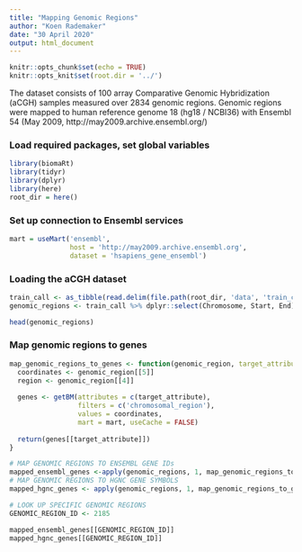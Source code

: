 ```yaml
---
title: "Mapping Genomic Regions"
author: "Koen Rademaker"
date: "30 April 2020"
output: html_document
---
```


```r
knitr::opts_chunk$set(echo = TRUE)
knitr::opts_knit$set(root.dir = '../')
```

The dataset consists of 100 array Comparative Genomic Hybridization (aCGH) samples measured over 2834 genomic regions. Genomic regions were mapped to human reference genome 18 (hg18 / NCBI36) with Ensembl 54 (May 2009, http://may2009.archive.ensembl.org/)

### Load required packages, set global variables
```r
library(biomaRt)
library(tidyr)
library(dplyr)
library(here)
root_dir = here()
```

### Set up connection to Ensembl services
```r
mart = useMart('ensembl',
               host = 'http://may2009.archive.ensembl.org',
               dataset = 'hsapiens_gene_ensembl')
```

### Loading the aCGH dataset
```r
train_call <- as_tibble(read.delim(file.path(root_dir, 'data', 'train_call.tsv'), header = TRUE, sep = '\t'))
genomic_regions <- train_call %>% dplyr::select(Chromosome, Start, End) %>% mutate(region_ID = row_number(), formatted = paste(Chromosome, Start, End, sep = ':'))

head(genomic_regions)
```

### Map genomic regions to genes
```r
map_genomic_regions_to_genes <- function(genomic_region, target_attribute = 'ensembl_gene_id'){
  coordinates <- genomic_region[[5]]
  region <- genomic_region[[4]]
  
  genes <- getBM(attributes = c(target_attribute),
                 filters = c('chromosomal_region'),
                 values = coordinates,
                 mart = mart, useCache = FALSE)
  
  return(genes[[target_attribute]])
}

# MAP GENOMIC REGIONS TO ENSEMBL GENE IDs
mapped_ensembl_genes <-apply(genomic_regions, 1, map_genomic_regions_to_genes)
# MAP GENOMIC REGIONS TO HGNC GENE SYMBOLS
mapped_hgnc_genes <- apply(genomic_regions, 1, map_genomic_regions_to_genes, target_attribute = 'hgnc_symbol')

# LOOK UP SPECIFIC GENOMIC REGIONS
GENOMIC_REGION_ID <- 2185

mapped_ensembl_genes[[GENOMIC_REGION_ID]]
mapped_hgnc_genes[[GENOMIC_REGION_ID]]
```
